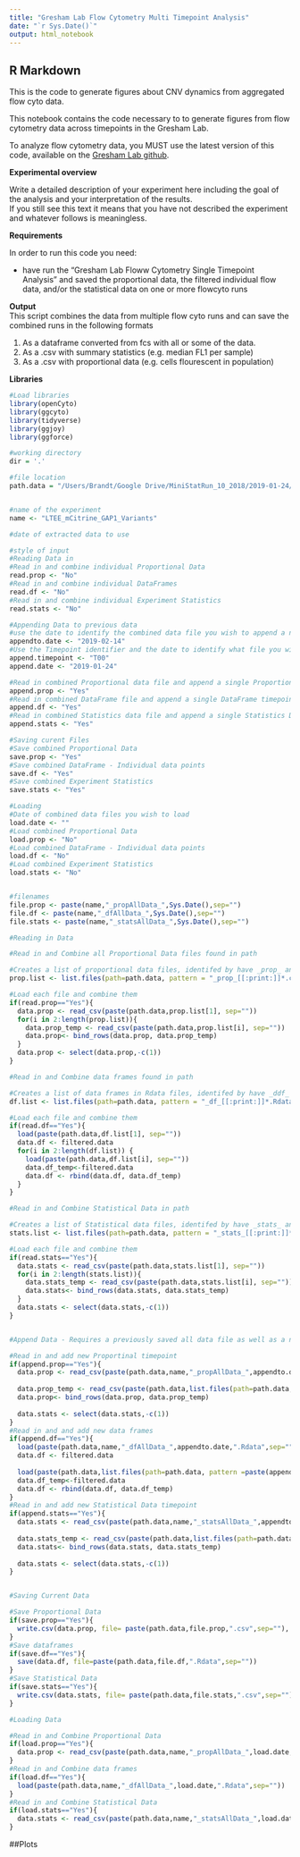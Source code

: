```yaml
---
title: "Gresham Lab Flow Cytometry Multi Timepoint Analysis"
date: "`r Sys.Date()`"
output: html_notebook
---
```


## R Markdown

This is the code to generate figures about CNV dynamics from aggregated flow cyto data.


This notebook contains the code necessary to to generate figures from flow cytometry data across timepoints in the Gresham Lab. 

To analyze flow cytometry data, you MUST use the latest version of this code, available on the [Gresham Lab github](https://github.com/GreshamLab/flow).

**Experimental overview**

Write a detailed description of your experiment here including the goal of the analysis and your interpretation of the results.   
If you still see this text it means that you have not described the experiment and whatever follows is meaningless.

**Requirements**

In order to run this code you need:

* have run the "Gresham Lab Floww Cytometry Single Timepoint Analysis" and saved the proportional data, the filtered individual flow data, and/or the statistical data on one or more flowcyto runs


**Output**  
This script combines the data from multiple flow cyto runs and can save the combined runs in the following formats

1. As a dataframe converted from fcs with all or some of the data.
2. As a .csv with summary statistics (e.g. median FL1 per sample)
3. As a .csv with proportional data  (e.g. cells flourescent in population)

**Libraries**

```r

#Load libraries
library(openCyto)
library(ggcyto)
library(tidyverse)
library(ggjoy)
library(ggforce)
```


```r
#working directory
dir = '.'

#file location
path.data = "/Users/Brandt/Google Drive/MiniStatRun_10_2018/2019-01-24/"


#name of the experiment
name <- "LTEE_mCitrine_GAP1_Variants"

#date of extracted data to use

#style of input
#Reading Data in
#Read in and combine individual Proportional Data
read.prop <- "No"
#Read in and combine individual DataFrames 
read.df <- "No"
#Read in and combine individual Experiment Statistics
read.stats <- "No"

#Appending Data to previous data
#use the date to identify the combined data file you wish to append a new file to
appendto.date <- "2019-02-14"
#Use the Timepoint identifier and the date to identify what file you wish to add to your old file
append.timepoint <- "T00" 
append.date <- "2019-01-24"

#Read in combined Proportional data file and append a single Proportional Data timepoint
append.prop <- "Yes"
#Read in combined DataFrame file and append a single DataFrame timepoint
append.df <- "Yes"
#Read in combined Statistics data file and append a single Statistics Data timepoint
append.stats <- "Yes"

#Saving curent Files
#Save combined Proportional Data
save.prop <- "Yes"
#Save combined DataFrame - Individual data points
save.df <- "Yes"
#Save combined Experiment Statistics
save.stats <- "Yes"

#Loading
#Date of combined data files you wish to load
load.date <- ""
#Load combined Proportional Data
load.prop <- "No"
#Load combined DataFrame - Individual data points
load.df <- "No"
#Load combined Experiment Statistics
load.stats <- "No"


#filenames
file.prop <- paste(name,"_propAllData_",Sys.Date(),sep="")
file.df <- paste(name,"_dfAllData_",Sys.Date(),sep="")
file.stats <- paste(name,"_statsAllData_",Sys.Date(),sep="")

```


```r


#Reading in Data

#Read in and Combine all Proportional Data files found in path

#Creates a list of proportional data files, identifed by have _prop_ and .csv in the file name
prop.list <- list.files(path=path.data, pattern = "_prop_[[:print:]]*.csv")

#Load each file and combine them
if(read.prop=="Yes"){
  data.prop <- read_csv(paste(path.data,prop.list[1], sep=""))
  for(i in 2:length(prop.list)){
    data.prop_temp <- read_csv(paste(path.data,prop.list[i], sep=""))
    data.prop<- bind_rows(data.prop, data.prop_temp)
  }
  data.prop <- select(data.prop,-c(1))
}

#Read in and Combine data frames found in path

#Creates a list of data frames in Rdata files, identifed by have _ddf_ and .Rdata in the file name
df.list <- list.files(path=path.data, pattern = "_df_[[:print:]]*.Rdata")

#Load each file and combine them
if(read.df=="Yes"){
  load(paste(path.data,df.list[1], sep=""))
  data.df <- filtered.data
  for(i in 2:length(df.list)) {
    load(paste(path.data,df.list[i], sep=""))
    data.df_temp<-filtered.data
    data.df <- rbind(data.df, data.df_temp)
  }
}

#Read in and Combine Statistical Data in path

#Creates a list of Statistical data files, identifed by have _stats_ and .csv in the file name
stats.list <- list.files(path=path.data, pattern = "_stats_[[:print:]]*.csv" )

#Load each file and combine them
if(read.stats=="Yes"){
  data.stats <- read_csv(paste(path.data,stats.list[1], sep=""))
  for(i in 2:length(stats.list)){
    data.stats_temp <- read_csv(paste(path.data,stats.list[i], sep=""))
    data.stats<- bind_rows(data.stats, data.stats_temp)
  }
  data.stats <- select(data.stats,-c(1))
} 


#Append Data - Requires a previously saved all data file as well as a new timepoint

#Read in and add new Proportinal timepoint
if(append.prop=="Yes"){
  data.prop <- read_csv(paste(path.data,name,"_propAllData_",appendto.date,".csv",sep=""))
  
  data.prop_temp <- read_csv(paste(path.data,list.files(path=path.data, pattern =paste(append.timepoint,"_prop_",append.date,sep="")), sep=""))
  data.prop<- bind_rows(data.prop, data.prop_temp)
  
  data.stats <- select(data.stats,-c(1))
}
#Read in and and add new data frames
if(append.df=="Yes"){
  load(paste(path.data,name,"_dfAllData_",appendto.date,".Rdata",sep=""))
  data.df <- filtered.data
  
  load(paste(path.data,list.files(path=path.data, pattern =paste(append.timepoint,"_df_",append.date,sep="")), sep=""))
  data.df_temp<-filtered.data
  data.df <- rbind(data.df, data.df_temp)
}
#Read in and add new Statistical Data timepoint
if(append.stats=="Yes"){
  data.stats <- read_csv(paste(path.data,name,"_statsAllData_",appendto.date,".csv",sep=""))
  
  data.stats_temp <- read_csv(paste(path.data,list.files(path=path.data, pattern =paste(append.timepoint,"_stats_",append.date,sep="")), sep=""))
  data.stats<- bind_rows(data.stats, data.stats_temp)
  
  data.stats <- select(data.stats,-c(1))
}


#Saving Current Data

#Save Proportional Data
if(save.prop=="Yes"){
  write.csv(data.prop, file= paste(path.data,file.prop,".csv",sep=""), row.names=TRUE, quote=F)
}
#Save dataframes
if(save.df=="Yes"){
  save(data.df, file=paste(path.data,file.df,".Rdata",sep=""))
}
#Save Statistical Data
if(save.stats=="Yes"){
  write.csv(data.stats, file= paste(path.data,file.stats,".csv",sep=""), row.names=TRUE, quote=F)
}

#Loading Data

#Read in and Combine Proportional Data
if(load.prop=="Yes"){
  data.prop <- read_csv(paste(path.data,name,"_propAllData_",load.date,".csv",sep=""))
}
#Read in and Combine data frames
if(load.df=="Yes"){
  load(paste(path.data,name,"_dfAllData_",load.date,".Rdata",sep=""))
}
#Read in and Combine Statistical Data
if(load.stats=="Yes"){
  data.stats <- read_csv(paste(path.data,name,"_statsAllData_",load.date,".csv",sep=""))
}
```

##Plots

